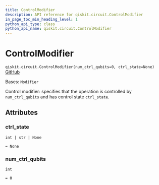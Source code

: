 ```yaml
---
title: ControlModifier
description: API reference for qiskit.circuit.ControlModifier
in_page_toc_min_heading_level: 1
python_api_type: class
python_api_name: qiskit.circuit.ControlModifier
---
```


# ControlModifier

<span id="qiskit.circuit.ControlModifier" />

`qiskit.circuit.ControlModifier(num_ctrl_qubits=0, ctrl_state=None)` [GitHub](https://github.com/qiskit/qiskit/tree/stable/1.0/qiskit/circuit/annotated_operation.py "view source code")

Bases: `Modifier`

Control modifier: specifies that the operation is controlled by `num_ctrl_qubits` and has control state `ctrl_state`.

## Attributes

<span id="qiskit.circuit.ControlModifier.ctrl_state" />

### ctrl\_state

`int | str | None`

`= None`

<span id="qiskit.circuit.ControlModifier.num_ctrl_qubits" />

### num\_ctrl\_qubits

`int`

`= 0`

